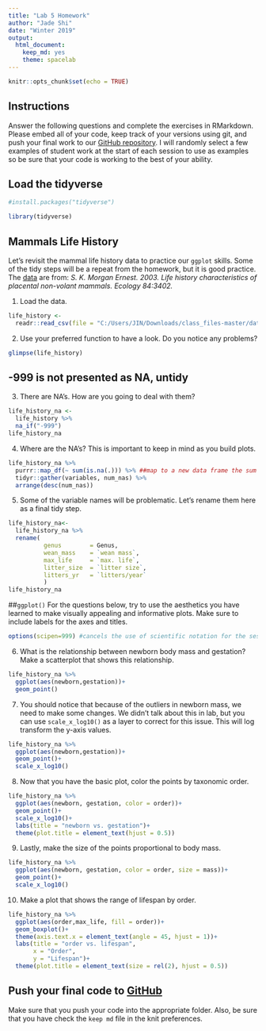 ```yaml
---
title: "Lab 5 Homework"
author: "Jade Shi"
date: "Winter 2019"
output:
  html_document:
    keep_md: yes
    theme: spacelab
---
```


```r
knitr::opts_chunk$set(echo = TRUE)
```

## Instructions
Answer the following questions and complete the exercises in RMarkdown. Please embed all of your code, keep track of your versions using git, and push your final work to our [GitHub repository](https://github.com/FRS417-DataScienceBiologists). I will randomly select a few examples of student work at the start of each session to use as examples so be sure that your code is working to the best of your ability.

## Load the tidyverse

```r
#install.packages("tidyverse")
```

```r
library(tidyverse)
```

## Mammals Life History
Let's revisit the mammal life history data to practice our `ggplot` skills. Some of the tidy steps will be a repeat from the homework, but it is good practice. The [data](http://esapubs.org/archive/ecol/E084/093/) are from: *S. K. Morgan Ernest. 2003. Life history characteristics of placental non-volant mammals. Ecology 84:3402.*

1. Load the data.
```r
life_history <-
  readr::read_csv(file = "C:/Users/JIN/Downloads/class_files-master/data/mammal_lifehistories_v2.csv")
```


2. Use your preferred function to have a look. Do you notice any problems?
```r
glimpse(life_history)
```

## -999 is not presented as NA, untidy
3. There are NA's. How are you going to deal with them?
```r
life_history_na <-
  life_history %>% 
  na_if("-999")
life_history_na
```


4. Where are the NA's? This is important to keep in mind as you build plots.
```r
life_history_na %>% 
  purrr::map_df(~ sum(is.na(.))) %>% ##map to a new data frame the sum results of the is.na function for all columns
  tidyr::gather(variables, num_nas) %>% 
  arrange(desc(num_nas))
```


5. Some of the variable names will be problematic. Let's rename them here as a final tidy step.
```r
life_history_na<-
  life_history_na %>% 
  rename(
          genus        = Genus,
          wean_mass    = `wean mass`,
          max_life     = `max. life`,
          litter_size  = `litter size`,
          litters_yr   = `litters/year`
          )
life_history_na
```



##`ggplot()`
For the questions below, try to use the aesthetics you have learned to make visually appealing and informative plots. Make sure to include labels for the axes and titles.
```r
options(scipen=999) #cancels the use of scientific notation for the session
```

6. What is the relationship between newborn body mass and gestation? Make a scatterplot that shows this relationship. 
```r
life_history_na %>% 
  ggplot(aes(newborn,gestation))+
  geom_point()
```


7. You should notice that because of the outliers in newborn mass, we need to make some changes. We didn't talk about this in lab, but you can use `scale_x_log10()` as a layer to correct for this issue. This will log transform the y-axis values.
```r
life_history_na %>% 
  ggplot(aes(newborn,gestation))+
  geom_point()+
  scale_x_log10()
```


8. Now that you have the basic plot, color the points by taxonomic order.
```r
life_history_na %>% 
  ggplot(aes(newborn, gestation, color = order))+
  geom_point()+
  scale_x_log10()+
  labs(title = "newborn vs. gestation")+
  theme(plot.title = element_text(hjust = 0.5))
```


9. Lastly, make the size of the points proportional to body mass.
```r
life_history_na %>% 
  ggplot(aes(newborn, gestation, color = order, size = mass))+
  geom_point()+
  scale_x_log10()
```


10. Make a plot that shows the range of lifespan by order.
```r
life_history_na %>% 
  ggplot(aes(order,max_life, fill = order))+
  geom_boxplot()+
  theme(axis.text.x = element_text(angle = 45, hjust = 1))+
  labs(title = "order vs. lifespan",
       x = "Order",
       y = "Lifespan")+
  theme(plot.title = element_text(size = rel(2), hjust = 0.5))
```


## Push your final code to [GitHub](https://github.com/FRS417-DataScienceBiologists)
Make sure that you push your code into the appropriate folder. Also, be sure that you have check the `keep md` file in the knit preferences.